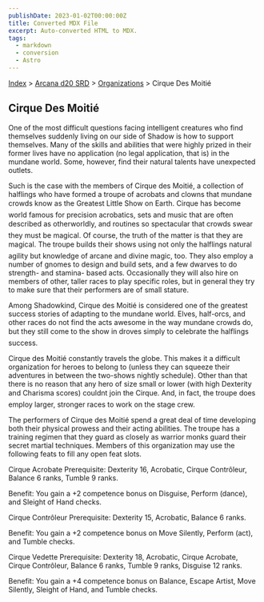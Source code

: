 ```yaml
---
publishDate: 2023-01-02T00:00:00Z
title: Converted MDX File
excerpt: Auto-converted HTML to MDX.
tags:
  - markdown
  - conversion
  - Astro
---
```


[Index](-index) > [Arcana d20 SRD](arcana-d20-srd-index) > [Organizations](arcana-d20-srd-organizations-index) > Cirque Des Moitié

## Cirque Des Moitié

One of the most difficult questions facing intelligent creatures who find themselves suddenly living on our side of Shadow is how to support themselves. Many of the skills and abilities that were highly prized in their former lives have no application (no legal application, that is) in the mundane world. Some, however, find their natural talents have unexpected outlets.

Such is the case with the members of Cirque des Moitié, a collection of halflings who have formed a troupe of acrobats and clowns that mundane crowds know as the Greatest Little Show on Earth. Cirque has become world famous for precision acrobatics, sets and music that are often described as otherworldly, and routines so spectacular that crowds swear they must be magical. Of course, the truth of the matter is that they are magical. The troupe builds their shows using not only the halflings natural agility but knowledge of arcane and divine magic, too. They also employ a number of gnomes to design and build sets, and a few dwarves to do strength- and stamina- based acts. Occasionally they will also hire on members of other, taller races to play specific roles, but in general they try to make sure that their performers are of small stature.

Among Shadowkind, Cirque des Moitié is considered one of the greatest success stories of adapting to the mundane world. Elves, half-orcs, and other races do not find the acts awesome in the way mundane crowds do, but they still come to the show in droves simply to celebrate the halflings success.

Cirque des Moitié constantly travels the globe. This makes it a difficult organization for heroes to belong to (unless they can squeeze their adventures in between the two-shows nightly schedule). Other than that there is no reason that any hero of size small or lower (with high Dexterity and Charisma scores) couldnt join the Cirque. And, in fact, the troupe does employ larger, stronger races to work on the stage crew.

The performers of Cirque des Moitié spend a great deal of time developing both their physical prowess and their acting abilities. The troupe has a training regimen that they guard as closely as warrior monks guard their secret martial techniques. Members of this organization may use the following feats to fill any open feat slots.

Cirque Acrobate
Prerequisite: Dexterity 16, Acrobatic, Cirque Contrôleur, Balance 6 ranks, Tumble 9 ranks.

Benefit: You gain a +2 competence bonus on Disguise, Perform (dance), and Sleight of Hand checks.

Cirque Contrôleur
Prerequisite: Dexterity 15, Acrobatic, Balance 6 ranks.

Benefit: You gain a +2 competence bonus on Move Silently, Perform (act), and Tumble checks.

Cirque Vedette
Prerequisite: Dexterity 18, Acrobatic, Cirque Acrobate, Cirque Contrôleur, Balance 6 ranks, Tumble 9 ranks, Disguise 12 ranks.

Benefit: You gain a +4 competence bonus on Balance, Escape Artist, Move Silently, Sleight of Hand, and Tumble checks.
